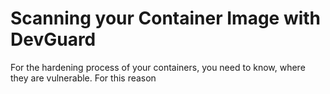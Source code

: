 # Scanning your Container Image with DevGuard

For the hardening process of your containers, you need to know, where they are vulnerable. For this reason